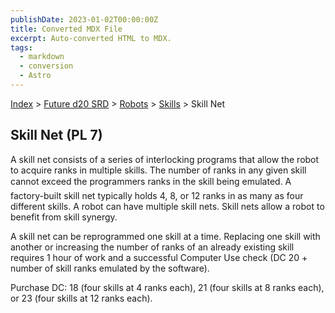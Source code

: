 ```yaml
---
publishDate: 2023-01-02T00:00:00Z
title: Converted MDX File
excerpt: Auto-converted HTML to MDX.
tags:
  - markdown
  - conversion
  - Astro
---
```






[Index](-index) > [Future d20 SRD](future-d20-srd-index) > [Robots](future-d20-srd-robots-index) > [Skills](future-d20-srd-robots-skills-index) > Skill Net




## Skill Net (PL 7)


A skill net consists of a series of interlocking programs that allow the robot to acquire ranks in multiple skills. The number of ranks in any given skill cannot exceed the programmers ranks in the skill being emulated. A factory-built skill net typically holds 4, 8, or 12 ranks in as many as four different skills. A robot can have multiple skill nets. Skill nets allow a robot to benefit from skill synergy.


A skill net can be reprogrammed one skill at a time. Replacing one skill with another or increasing the number of ranks of an already existing skill requires 1 hour of work and a successful Computer Use check (DC 20 + number of skill ranks emulated by the software).


Purchase DC: 18 (four skills at 4 ranks each), 21 (four skills at 8 ranks each), or 23 (four skills at 12 ranks each).



